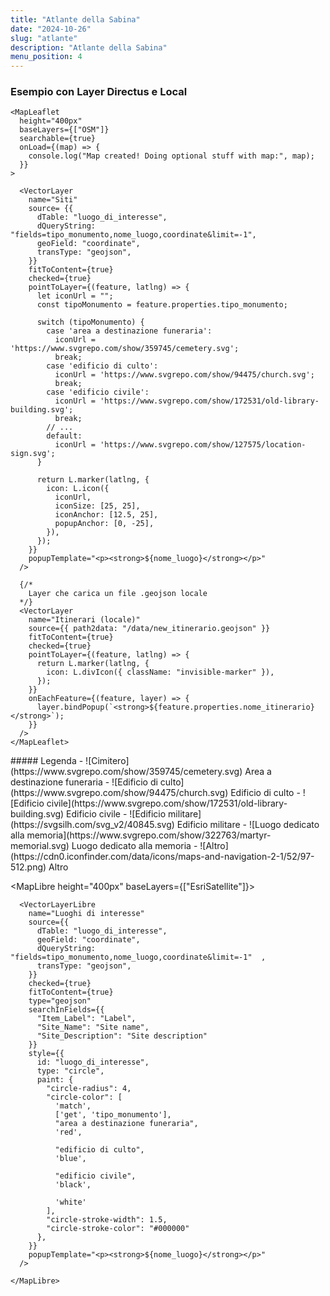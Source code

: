 ```yaml
---
title: "Atlante della Sabina"
date: "2024-10-26"
slug: "atlante"
description: "Atlante della Sabina"
menu_position: 4
---
```



### Esempio con Layer Directus e Local

<div className="row mt-3 mb-5 border-top border-bottom py-3">
  <div className="col-10">

    <MapLeaflet
      height="400px"
      baseLayers={["OSM"]}
      searchable={true}
      onLoad={(map) => {
        console.log("Map created! Doing optional stuff with map:", map);
      }}
    >
      
      <VectorLayer
        name="Siti"
        source= {{
          dTable: "luogo_di_interesse",
          dQueryString: "fields=tipo_monumento,nome_luogo,coordinate&limit=-1",
          geoField: "coordinate",
          transType: "geojson",
        }}
        fitToContent={true}
        checked={true}
        pointToLayer={(feature, latlng) => {
          let iconUrl = "";
          const tipoMonumento = feature.properties.tipo_monumento;

          switch (tipoMonumento) {
            case 'area a destinazione funeraria':
              iconUrl = 'https://www.svgrepo.com/show/359745/cemetery.svg';
              break;
            case 'edificio di culto':
              iconUrl = 'https://www.svgrepo.com/show/94475/church.svg';
              break;
            case 'edificio civile':
              iconUrl = 'https://www.svgrepo.com/show/172531/old-library-building.svg';
              break;
            // ...
            default:
              iconUrl = 'https://www.svgrepo.com/show/127575/location-sign.svg';
          }

          return L.marker(latlng, {
            icon: L.icon({
              iconUrl,
              iconSize: [25, 25],
              iconAnchor: [12.5, 25],
              popupAnchor: [0, -25],
            }),
          });
        }}
        popupTemplate="<p><strong>${nome_luogo}</strong></p>"
      />

      {/*
        Layer che carica un file .geojson locale
      */}
      <VectorLayer
        name="Itinerari (locale)"
        source={{ path2data: "/data/new_itinerario.geojson" }}
        fitToContent={true}
        checked={true}
        pointToLayer={(feature, latlng) => {
          return L.marker(latlng, {
            icon: L.divIcon({ className: "invisible-marker" }),
          });
        }}
        onEachFeature={(feature, layer) => {
          layer.bindPopup(`<strong>${feature.properties.nome_itinerario}</strong>`);
        }}
      />
    </MapLeaflet>

  </div>
  <div className="col-2 legend">
    ##### Legenda
    - ![Cimitero](https://www.svgrepo.com/show/359745/cemetery.svg) Area a destinazione funeraria
    - ![Edificio di culto](https://www.svgrepo.com/show/94475/church.svg) Edificio di culto
    - ![Edificio civile](https://www.svgrepo.com/show/172531/old-library-building.svg) Edificio civile
    - ![Edificio militare](https://svgsilh.com/svg_v2/40845.svg) Edificio militare
    - ![Luogo dedicato alla memoria](https://www.svgrepo.com/show/322763/martyr-memorial.svg) Luogo dedicato alla memoria
    - ![Altro](https://cdn0.iconfinder.com/data/icons/maps-and-navigation-2-1/52/97-512.png) Altro
    
  </div>
</div>

  <MapLibre
      height="400px"
      baseLayers={["EsriSatellite"]}>

      <VectorLayerLibre
        name="Luoghi di interesse"
        source={{
          dTable: "luogo_di_interesse",
          geoField: "coordinate",
          dQueryString: "fields=tipo_monumento,nome_luogo,coordinate&limit=-1"  ,
          transType: "geojson",
        }}
        checked={true}
        fitToContent={true}
        type="geojson"
        searchInFields={{
          "Item_Label": "Label",
          "Site_Name": "Site name",
          "Site_Description": "Site description"
        }}
        style={{
          id: "luogo_di_interesse",
          type: "circle",
          paint: {
            "circle-radius": 4,
            "circle-color": [
              'match',
              ['get', 'tipo_monumento'],
              "area a destinazione funeraria",
              'red',
              
              "edificio di culto",
              'blue',

              "edificio civile",
              'black',

              'white'
            ],
            "circle-stroke-width": 1.5,
            "circle-stroke-color": "#000000"
          },
        }}
        popupTemplate="<p><strong>${nome_luogo}</strong></p>"
      />
      
    </MapLibre>
